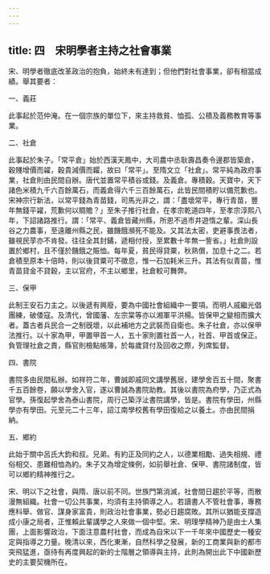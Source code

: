```yaml
---
---
---
```

title: 四　宋明學者主持之社會事業
---




宋、明學者徹底改革政治的抱負，始終未有達到；但他們對社會事業，卻有相當成績。舉其要者：

一、義莊

此事起於范仲淹。在一個宗族的單位下，來主持救貧、恤孤、公積及義務教育等事業。

二、社倉

此事起於朱子。「常平倉」始於西漢天鳳中，大司農中丞耿壽昌奏令邊郡皆築倉，穀賤增價而糴，穀貴減價而糶，故曰「常平」。至隋文立「社倉」。常平純為政府事業，社倉則由民間自辦。唐代並置常平積谷或錢。及義倉。專積穀。天寶中，天下諸色米積九千六百餘萬石，而義倉得六千三百餘萬石，此皆民間積貯以備荒歉也。宋神宗行新法，以常平錢為青苗錢，司馬光非之，謂：「盡壞常平，專行青苗，豐年無錢平糴，荒歉何以賙贍？」至朱子推行社倉，在孝宗乾道四年，至孝宗淳熙八年，下詔諸路推行。謂：「常平、義倉皆藏州縣，所恩不過市井遊惰之輩。深山長谷之力農事，至遠離州縣之民，雖饑餓瀕死不能及。又其法太密，吏避事畏法者，雖視民莩亦不肯發。往往全其封鐍，遞相付授，至累數十年無一訾省。」社倉則設置於鄉村，且不僅於饑餓之賑恤。每年夏，貧民得貸粟，秋熟償，加息十之二。若倉積至原本十倍時，則以後貸粟可不徵息，惟一石加耗米三升。其法有似青苗，惟青苗貸金不貸穀，主以官府，不主以鄉里，社倉較可舞弊。

三、保甲

此制王安石力主之。以後遞有興廢，要為中國社會組織中一要項。而明人戚繼光倡團練，破倭寇。及清代，曾國藩、左宗棠等亦以湘軍平洪楊。皆保甲之變相而擴大者。蓋古者兵民合一之制旣壞，以此補地方之武裝而自衛也。朱子社倉，亦以保甲法推行。以十家為甲，甲置甲首一人，五十家則置社首一人，社首、甲首或保正。負管理社倉之責，縣官則檢點帳簿，於每歲貸付及回收之際，列席監督。

四、書院

書院多由民間私辦。如祥符二年，曹誠即戚同文講學舊居，建學舍百五十間，聚書千五百餘卷，願以學舍入官，遂以曹誠為書院助教。其後以書院為府學，乃正式為官學。孫復起學舍為泰山書院，周行己築浮沚書院講學，皆是。書院有學田，州縣學亦有學田。元至元二十三年，詔江南學校舊有學田復給之以養土。亦由民間捐納。

五、鄉約

此始于關中呂氏大鈞和叔。兄弟。有約正及同約之人，以德業相勵、過失相規、禮俗相交、患難相恤為約。朱子又為增定條例，如前舉社倉、保甲、書院諸制度，皆可以鄉約精神推行之。

宋、明以下之社會，與隋、唐以前不同。世族門第消滅，社會間日趨於平等，而散漫無組織。社會一切公共事業，均須有主持領導之人。若讀書人不管社會事，專務應科舉、做官、謀身家富貴，則政治社會事業，勢必日趨腐敗。其所以猶能支撐造成小康之局者，正惟賴此輩講學之人來做一個中堅。宋、明理學精神乃是由士人集團，上面影響政治，下面注意農村社會，而成為自宋以下一千年來中國歷史一種安定與指導之力量。晚清以來，西化東漸，自然科學之發展，新的工商業與新的都市突飛猛進，亟待有再度興起的新的士階層之領導與主持，此則為開出此下中國新歷史的主要契機所在。